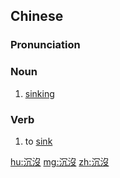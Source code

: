 {{also|沉没}}
==Chinese==
{{zh-forms|s=沉没|t2=沈沒|s2=沈没}}

===Pronunciation===
{{zh-pron
|m=chénmò
|c=cam4 mut6
|cat=n,v
}}

===Noun===
{{zh-noun}}

# [[sinking]]

===Verb===
{{zh-verb}}

# {{qualifier|said of a seafaring vessel}} to [[sink]]

[[hu:沉沒]]
[[mg:沉沒]]
[[zh:沉沒]]